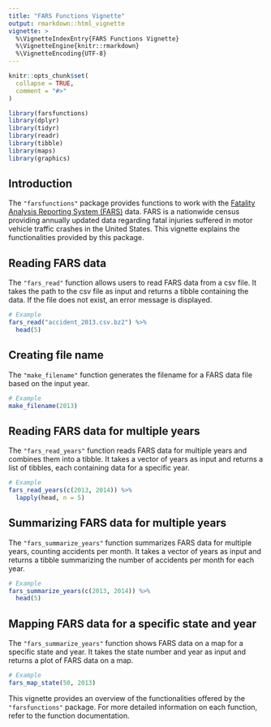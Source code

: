 ```yaml
---
title: "FARS Functions Vignette"
output: rmarkdown::html_vignette
vignette: >
  %\VignetteIndexEntry{FARS Functions Vignette}
  %\VignetteEngine{knitr::rmarkdown}
  %\VignetteEncoding{UTF-8}
---
```


```r
knitr::opts_chunk$set(
  collapse = TRUE,
  comment = "#>"
)
```

```r
library(farsfunctions)
library(dplyr)
library(tidyr)
library(readr)
library(tibble)
library(maps)
library(graphics)
```

## Introduction

The `"farsfunctions"` package provides functions to work with the [Fatality Analysis Reporting System (FARS)](https://www.nhtsa.gov/research-data/fatality-analysis-reporting-system-fars) data. FARS is a nationwide census providing annually updated data regarding fatal injuries suffered in motor vehicle traffic crashes in the United States. This vignette explains the functionalities provided by this package. 

## Reading FARS data

The `"fars_read"` function allows users to read FARS data from a csv file. It takes the path to the csv file as input and returns a tibble containing the data. If the file does not exist, an error message is displayed.

```r
# Example
fars_read("accident_2013.csv.bz2") %>% 
  head(5)
```

## Creating file name

The `"make_filename"` function generates the filename for a FARS data file based on the input year.

```r
# Example
make_filename(2013)
```

## Reading FARS data for multiple years

The `"fars_read_years"` function reads FARS data for multiple years and combines them into a tibble. It takes a vector of years as input and returns a list of tibbles, each containing data for a specific year.

```r
# Example
fars_read_years(c(2013, 2014)) %>% 
  lapply(head, n = 5)
```

## Summarizing FARS data for multiple years

The `"fars_summarize_years"` function summarizes FARS data for multiple years, counting accidents per month. It takes a vector of years as input and returns a tibble summarizing the number of accidents per month for each year.

```r
# Example
fars_summarize_years(c(2013, 2014)) %>% 
  head(5)
```


## Mapping FARS data for a specific state and year

The `"fars_summarize_years"` function shows FARS data on a map for a specific state and year. It takes the state number and year as input and returns a plot of FARS data on a map.

```r
# Example
fars_map_state(50, 2013)
```

This vignette provides an overview of the functionalities offered by the `"farsfunctions"` package. For more detailed information on each function, refer to the function documentation.

